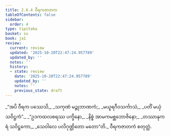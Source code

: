 ```yaml
---
title: 2.6.4 ဝီရကဇာတက
tableOfContents: false
sidebar:
  order: 4
type: tipitaka
basket: su
book: ja1
review:
  current: review
  updated: '2025-10-20T22:47:24.957789'
  updated_by: ''
  notes: ''
  history:
  - state: review
    date: '2025-10-20T22:47:24.957789'
    updated_by: ''
    notes: ''
    previous_state: draft
---
```



<DynamicBreadcrumb />


<ReviewStatus review={frontmatter.review} showDetails={true} />

<HypothesisAnnotation frontmatter={frontmatter} />

<Division number="107" book="ja1" e="ch" v="22" p="54">

<Paragraph number="515" type="verses" book="ja1">
_“အပိ ဝီရက ပဿေသိ,_  
_သကုဏံ မဉ္ဇုဘာဏကံ;_  
_မယူရဂီဝသင်္ကာသံ,_  
_ပတိံ မယှံ သဝိဋ္ဌကံ”._  

</Paragraph>

</Division>
<Division number="108" book="ja1" e="ch" v="22" p="54">

<Paragraph number="516" type="verses" book="ja1">
_“ဥဒကထလစရဿ ပက္ခိနော,_  
_နိစ္စံ အာမကမစ္ဆဘောဇိနော;_  
_တဿာနုကရံ သဝိဋ္ဌကော,_  
_သေဝါလေ ပလိဂုဏ္ဌိတော မတော”တိ._  


</Paragraph>
</Division>

<Paragraph number="517" type="center" book="ja1">
ဝီရကဇာတကံ စတုတ္ထံ.
</Paragraph>